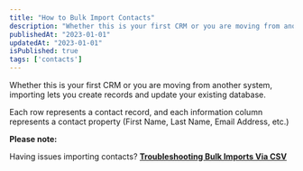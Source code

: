 ---
title: "How to Bulk Import Contacts"
description: "Whether this is your first CRM or you are moving from another system, importing lets you create records and update your existing database."
publishedAt: "2023-01-01"
updatedAt: "2023-01-01"
isPublished: true
tags: ['contacts']
---

Whether this is your first CRM or you are moving from another system, importing lets you create records and update your existing database.

Each row represents a contact record, and each information column represents a contact property (First Name, Last Name, Email Address, etc.)

**Please note:**

Having issues importing contacts?
[**Troubleshooting Bulk Imports Via CSV**](https://help.mymonstro.com/en/support/solutions/articles/)